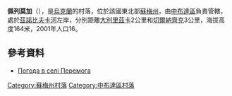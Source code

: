 {{coord|52|11|43|N|33|52|45|E|scale:100000|display=title}}

'''佩列莫加'''（{{lang-uk|Перемога}}），是[[烏克蘭|烏克蘭]]的村落，位於該國東北部[[蘇梅州|蘇梅州]]，由[[中布達區|中布達區]]負責管轄，處於[[茲諾比夫卡河|茲諾比夫卡河]]左岸，分別距離[[大別里茲卡|大別里茲卡]]2公里和[[切爾納齊克_(中布達區)|切爾納齊克]]3公里，海拔高度164米，2001年人口16。

==參考資料==
* [http://weather.in.ua/ua/symskaja/19884 Погода в селі Перемога] {{Wayback|url=http://weather.in.ua/ua/symskaja/19884 |date=20200806080054 }}

{{DEFAULTSORT:Перемога}}
[[Category:蘇梅州村落|Category:蘇梅州村落]]
[[Category:中布達區村落|Category:中布達區村落]]


{{Sumy-geo-stub}}